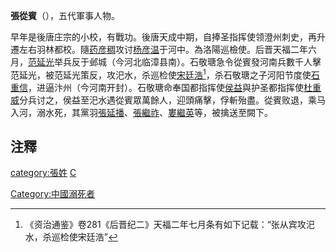 '''張從賓'''（{{bd|?||?|}}），五代軍事人物。

早年是後唐庄宗的小校，有戰功。後唐天成中期，自捧圣指挥使领澄州刺史，再升遷左右羽林都校。隨[[药彦稠|药彦稠]]攻讨[[杨彦温|杨彦温]]于河中。為洛陽巡檢使。后晋天福二年六月，[[范延光|范延光]]举兵反于邺城（今河北临漳县南）。石敬瑭急令從賓發河南兵數千人擊范延光，被范延光策反，攻汜水，杀巡检使[[宋廷浩|宋廷浩]]<ref>《资治通鉴》卷281《后晋纪二》天福二年七月条有如下记载：“张从宾攻汜水，杀巡检使宋廷浩”</ref>，杀石敬瑭之子河阳节度使[[石重信|石重信]]，进逼汴州（今河南开封）。石敬瑭命奉国都指挥使[[侯益|侯益]]與护圣都指挥使[[杜重威|杜重威]]分兵讨之，侯益至汜水遇從賓眾萬餘人，迎頭痛擊，俘斬殆盡。從賓败退，乘马入河，溺水死，其黨羽[[張延播|張延播]]、[[張繼祚|張繼祚]]、[[婁繼英|婁繼英]]等，被擒送至闕下。

== 注釋 ==
{{reflist}}
[[category:張姓|category:張姓]]
[[category:五代十國軍事人物|C]]
[[Category:中國溺死者|Category:中國溺死者]]